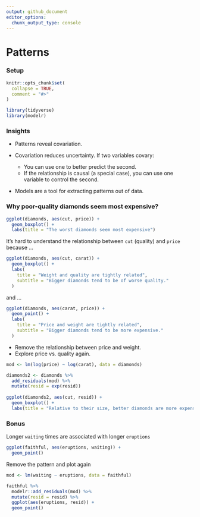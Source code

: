 ```yaml
---
output: github_document
editor_options: 
  chunk_output_type: console
---
```


# Patterns

### Setup

```r
knitr::opts_chunk$set(
  collapse = TRUE,
  comment = "#>"
)
```

```r
library(tidyverse)
library(modelr)
```


### Insights

* Patterns reveal covariation.

* Covariation reduces uncertainty. If two variables covary:

    * You can use one to better predict the second.
    * If the relationship is causal (a special case), you can use one variable
    to control the second.

* Models are a tool for extracting patterns out of data. 

### Why poor-quality diamonds seem most expensive?

```r
ggplot(diamonds, aes(cut, price)) + 
  geom_boxplot() + 
  labs(title = "The worst diamonds seem most expensive")
```

It's hard to understand the relationship between `cut` (quality) and `price`
because ...

```r
ggplot(diamonds, aes(cut, carat)) + 
  geom_boxplot() +
  labs(
    title = "Weight and quality are tightly related",
    subtitle = "Bigger diamonds tend to be of worse quality."
  )
```

and ...

```r
ggplot(diamonds, aes(carat, price)) + 
  geom_point() +
  labs(
    title = "Price and weight are tightly related",
    subtitle = "Bigger diamonds tend to be more expensive."
  )
```

* Remove the relationship between price and weight.
* Explore price vs. quality again.

```r
mod <- lm(log(price) ~ log(carat), data = diamonds)

diamonds2 <- diamonds %>% 
  add_residuals(mod) %>% 
  mutate(resid = exp(resid))
  
ggplot(diamonds2, aes(cut, resid)) + 
  geom_boxplot() +
  labs(title = "Relative to their size, better diamonds are more expensive.")
```

### Bonus

Longer `waiting` times are associated with longer `eruptions`

```r
ggplot(faithful, aes(eruptions, waiting)) + 
  geom_point()
```

Remove the pattern and plot again

```r
mod <- lm(waiting ~ eruptions, data = faithful)

faithful %>% 
  modelr::add_residuals(mod) %>%
  mutate(resid = resid) %>%
  ggplot(aes(eruptions, resid)) + 
  geom_point()
```
